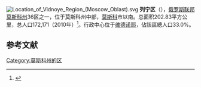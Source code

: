 {{About|俄罗斯莫斯科州的列宁区|其它地方的列宁区}}
[[File:Location_of_Vidnoye_Region_(Moscow_Oblast).svg|right]]
'''列宁区'''（{{lang-ru|Ле́нинский райо́н}}），[[俄罗斯联邦|俄罗斯联邦]][[莫斯科州|莫斯科州]]36区之一，位于莫斯科州中部，[[莫斯科|莫斯科]]市以南。总面积202.83平方公里，总人口172,171（2010年）<ref>{{Cite web |url=http://www.gks.ru/free_doc/new_site/perepis2010/croc/perepis_itogi1612.htm |title=Всероссийская перепись населения 2010 года. Том 1" [2010 All-Russian Population Census, vol. 1]. |accessdate=2013-12-07 |archive-date=2016-03-25 |archive-url=https://web.archive.org/web/20160325042553/http://www.gks.ru/free_doc/new_site/perepis2010/croc/perepis_itogi1612.htm |dead-url=no }}</ref>。行政中心位于[[维德诺耶|维德诺耶]]，佔該區總人口33.0%。

==参考文献==
{{reflist}}

[[Category:莫斯科州的区|Category:莫斯科州的区]]